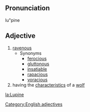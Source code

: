 ==Pronunciation==
lu"pine

==Adjective==
# [[ravenous]]
#* Synonyms
#** [[ferocious]]
#** [[gluttonous]]
#** [[insatiable]]
#** [[rapacious]]
#** [[voracious]]
# having the [[characteristic]]s of a [[wolf]]

[[Category:English adjectives]]

[[la:Lupine]]